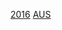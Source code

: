 {{National squad
 | name       = 2016年歐洲國家盃奧地利參賽名單
 | bg         = #C8102E
 | fg         = white
 | bordercolor = #860909
 | country    = 奧地利
 | comp link = 2016年歐洲足球錦標賽
 | comp      = 2016年-{zh-hans:欧洲足球锦标赛;zh-hk:歐洲國家盃;zh-tw:歐洲足球錦標賽;}-
 | p1         = [[羅伯特·阿爾默|-{zh-hans:阿尔默;zh-hk:艾馬亞;zh-tw:阿爾默;}-]]
 | p2         = [[捷爾吉·高里奇|-{zh-hans:高里奇;zh-hk:加歷斯;zh-tw:高里奇;}-]] 
 | p3         = [[亞歷山大·德拉戈維奇|-{zh-hans:德拉戈维奇;zh-hk:達拉高域;zh-tw:德拉戈維奇;}-]]
 | p4         = [[馬丁·辛特雷格|-{zh-hans:辛特雷格;zh-hk:軒達歷加;zh-tw:辛特雷格;}-]]
 | p5         = [[克里斯蒂安·富克斯|-{zh-hans:富克斯; zh-hk:富治斯;zh-tw:福赫斯;}-]] [[File:Captain sports.svg|10px|link=隊長 (足球)|alt=队长]]
 | p6         = {{le|斯特凡·伊尔桑克|Stefan Ilsanker (footballer)|-{zh-hans:伊尔桑克;zh-hk:伊辛加;}-}}
 | p7         = [[马尔科·阿尔诺托维奇|-{zh-hans:阿尔诺托维奇;zh-hk:阿奴杜域;zh-tw:阿爾諾托維奇;}-]]
 | p8         = [[大衛·阿拉巴|阿拉巴]]
 | p9         = {{le|鲁宾·奥柯蒂|Rubin Okotie|-{zh-hans:奥科蒂;zh-hk:奧高迪爾}-}} 
 | p10        = [[兹拉特科·尤努佐维奇|-{zh-hans:尤努佐维奇;zh-hk:祖奴蘇域;zh-tw:尤努佐維奇;}-]]
 | p11        = [[馬丁·哈尼克|-{zh-hans:哈尼克;zh-hk:夏歷;zh-tw:哈尼克;}-]]
 | p12        = [[海因茨·林德納|-{zh-hans:林德纳;zh-hk:連特拿;zh-tw:林德納;}-]]
 | p13        = [[馬庫斯·蘇特納|-{zh-hans:苏特纳;zh-hk:蘇特拿;zh-tw:蘇特納;}-]]
 | p14        = [[尤利安·鮑姆加特林格|-{zh-hans:鲍姆加特林格;zh-hk:鮑加特寧加;zh-tw:鮑姆加特林格;}-]]
 | p15        = [[塞巴斯蒂安·普勒德爾|-{zh-hans:普勒德尔;zh-hk:普度爾;zh-tw:普勒德爾;}-]]
 | p16        = [[奇雲·維馬|-{zh-cn:维莫尔;zh-tw:維莫爾;zh-hk:維馬}-]]
 | p17        = [[弗洛里安·克雷恩|-{zh-cn:克雷恩;zh-tw:克雷恩;zh-hk:卡利恩}-]]
 | p18        = [[亞歷山卓·施霍夫|-{zh-hans:施霍夫;zh-hk:史祖普菲;zh-tw:施霍夫;}-]]
 | p19        = [[盧卡斯·軒達施亞|軒達施亞]]
 | p20        = [[馬塞爾·薩比策|-{zh-hans:萨比策;zh-hk:沙比薩;zh-tw:薩比策;}-]]
 | p21        = [[馬克·揚科|-{zh-cn:扬科;zh-tw:揚科;zh-hk:真高;}-]]
 | p22        = [[雅各布·揚切爾|-{zh-hans:扬切尔;zh-hk:贊斯卓拿;zh-tw:揚切爾;}-]]
 | p23        = [[拉馬辛·奧斯簡|-{zh-hans:奥兹坎;zh-hk:奧斯簡;zh-tw:奧茲簡;}-]]
 | coach      = {{le|马塞尔·科勒|Marcel Koller|-{zh-cn:科勒;zh-hk:高拿;}-}}
}}<noinclude>
[[Category:奧地利國家足球隊|2016]]
[[Category:2016年欧洲足球锦标赛参赛名单模板|AUS]]
</noinclude>